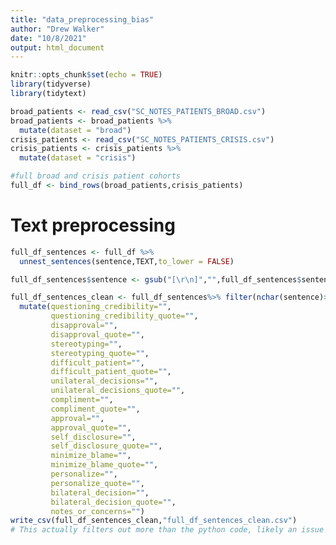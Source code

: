 ```yaml
---
title: "data_preprocessing_bias"
author: "Drew Walker"
date: "10/8/2021"
output: html_document
---
```


```r
knitr::opts_chunk$set(echo = TRUE)
library(tidyverse)
library(tidytext)
```

```r
broad_patients <- read_csv("SC_NOTES_PATIENTS_BROAD.csv")
broad_patients <- broad_patients %>% 
  mutate(dataset = "broad")
crisis_patients <- read_csv("SC_NOTES_PATIENTS_CRISIS.csv")
crisis_patients <- crisis_patients %>% 
  mutate(dataset = "crisis")

#full broad and crisis patient cohorts 
full_df <- bind_rows(broad_patients,crisis_patients)
```
# Text preprocessing
```r
full_df_sentences <- full_df %>%
  unnest_sentences(sentence,TEXT,to_lower = FALSE)

full_df_sentences$sentence <- gsub("[\r\n]","",full_df_sentences$sentence)

full_df_sentences_clean <- full_df_sentences%>% filter(nchar(sentence)>15) %>% 
  mutate(questioning_credibility="",
         questioning_credibility_quote="",
         disapproval="",
         disapproval_quote="",
         stereotyping="",
         stereotyping_quote="",
         difficult_patient="",
         difficult_patient_quote="",
         unilateral_decisions="",
         unilateral_decisions_quote="",
         compliment="",
         compliment_quote="",
         approval="",
         approval_quote="",
         self_disclosure="",
         self_disclosure_quote="",
         minimize_blame="",
         minimize_blame_quote="",
         personalize="",
         personalize_quote="",
         bilateral_decision="",
         bilateral_decision_quote="",
         notes_or_concerns="")
write_csv(full_df_sentences_clean,"full_df_sentences_clean.csv")
# This actually filters out more than the python code, likely an issue with slightly different regex 
```

